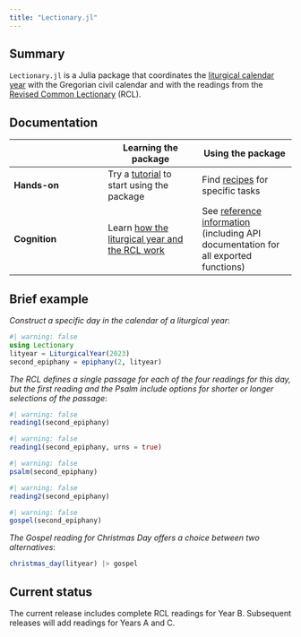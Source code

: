 ```yaml
---
title: "Lectionary.jl"
---
```



## Summary 

`Lectionary.jl` is a Julia package that coordinates the [liturgical calendar year](./concepts/liturgicalyear/) with the Gregorian civil calendar and with the readings from the [Revised Common Lectionary](./concepts/rcl.qmd) (RCL).

## Documentation

| | Learning the package | Using the package |
| --- | --- | --- |
| **Hands-on** |  Try a [tutorial](./tutorials/) to start using  the package  | Find [recipes](./guides/) for specific tasks |
| **Cognition** | Learn [how the liturgical year and the RCL work](./concepts/)   | See [reference information](./reference/) (including API documentation for all exported functions) |



## Brief example

*Construct a specific day in the calendar of a liturgical year*:

```julia
#| warning: false
using Lectionary
lityear = LiturgicalYear(2023)
second_epiphany = epiphany(2, lityear)
```

*The RCL defines a single passage for each of the four readings for this day, but the first reading and the Psalm include options for shorter or longer selections of the passage*:

```julia
#| warning: false
reading1(second_epiphany)
```

```julia
#| warning: false
reading1(second_epiphany, urns = true)
```
```julia
#| warning: false
psalm(second_epiphany)
```


```julia
#| warning: false
reading2(second_epiphany)
```

```julia
#| warning: false
gospel(second_epiphany)
```

*The Gospel reading for Christmas Day offers a choice between two alternatives*:

```julia
christmas_day(lityear) |> gospel
```



## Current status




The current release includes complete RCL readings for Year B.  Subsequent releases will add readings for Years A and C.




